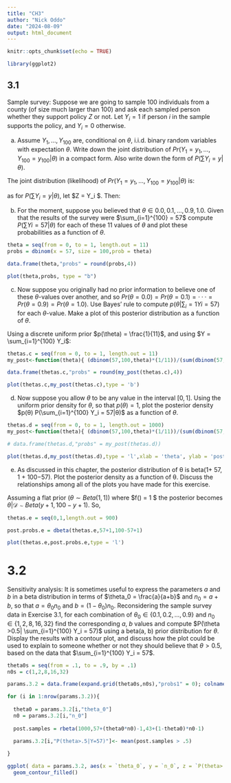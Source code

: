 ```yaml
---
title: "CH3"
author: "Nick Oddo"
date: "2024-08-09"
output: html_document
---
```


```r
knitr::opts_chunk$set(echo = TRUE)

library(ggplot2)

```

## 3.1 
Sample survey: Suppose we are going to sample 100 individuals from
a county (of size much larger than 100) and ask each sampled person
whether they support policy $Z$ or not. Let $Y_i = 1$ if person $i$ in the sample
supports the policy, and $Y_i = 0$ otherwise.

a. Assume $Y_1,\ldots, Y_{100}$ are, conditional on $\theta$, i.i.d. binary random variables with expectation $\theta$. 
Write down the joint distribution of $Pr(Y_1 = y_1, . . . , Y_{100} = y_{100}|\theta)$ in a compact form.
Also write down the form of $P(\sum Y_i = y|\theta)$.

The joint distribution (likelihood) of $Pr(Y_1 = y_1, . . . , Y_{100} = y_{100}|\theta)$ is:
\begin{align}
 &Pr(Y_1 = y_1, . . . , Y_{100} = y_{100}|\theta) = \prod p^{y_i} \cdot (1-p)^{(1-y_i)}\\
 &=  p^{\sum_{i=1}^{100} y_i} \cdot (1-p)^{(100-\sum_{i=1}^{100} y_i)}

\end{align}


as for $P(\sum Y_i = y|\theta)$, let $Z = \sum Y_i $. Then:
\begin{align}

&P(\sum Y_i = y|\theta) = P(Z = z|\theta)\\
&= \binom{100}{z} p^{z}(1-p)^{100-z}

\end{align}


b. For the moment, suppose you believed that $\theta \in {0.0, 0.1,\ldots , 0.9, 1.0}$.
Given that the results of the survey were $\sum_{i=1}^{100} = 57$ compute $P(\sum Yi = 57|\theta)$ for each of these 11 values of $\theta$ and plot these probabilities as a function of $\theta$.

```r

theta = seq(from = 0, to = 1, length.out = 11)
probs = dbinom(x = 57, size = 100,prob = theta)

data.frame(theta,"probs" = round(probs,4))

plot(theta,probs, type = "b")

```


c. Now suppose you originally had no prior information to believe one of
these $\theta$-values over another, and so $Pr(\theta = 0.0) = Pr(\theta = 0.1) = · · · =Pr(\theta = 0.9) = Pr(\theta = 1.0)$.
Use Bayes’ rule to compute $p(\theta|\sum_i=1 Yi =57)$ for each $\theta$-value. Make a plot of this posterior distribution as a
function of $\theta$.

Using a discrete uniform prior $p(\theta) = \frac{1}{11}$, and using $Y = \sum_{i=1}^{100} Y_i$:

\begin{align}
&P(\theta | Y = 57) \\
&= \frac{ P(Y = 57 | \theta)P(\theta)}{\sum_{j=1}^{11} P(Y = 57 |\theta_j)P(\theta_j) }\\
&=\frac{\binom{100}{57} \theta^{57}(1-\theta)^{43} \cdot \frac{1}{11} }{ \sum_{j=1}^{11} \binom{100}{57}(\frac{1}{11})^{57}(\frac{10}{11})^{43} \cdot (\frac{1}{11})}\\
\end{align}

```r

thetas.c = seq(from = 0, to = 1, length.out = 11)
my_post<-function(theta){ (dbinom(57,100,theta)*(1/11))/(sum(dbinom(57,100,theta))*(1/11)) }

data.frame(thetas.c,"probs" = round(my_post(thetas.c),4))

plot(thetas.c,my_post(thetas.c),type = 'b')

```


d. Now suppose you allow $\theta$ to be any value in the interval $[0, 1]$. Using
the uniform prior density for $\theta$, so that $p(\theta) = 1$, plot the posterior
density $p(θ) P(\sum_{i=1}^{100} Y_i = 57|θ)$ as a function of $\theta$.


```r

thetas.d = seq(from = 0, to = 1, length.out = 1000)
my_post<-function(theta){ (dbinom(57,100,theta)*(1/11))/(sum(dbinom(57,100,theta))*(1/11)) }

# data.frame(thetas.d,"probs" = my_post(thetas.d))

plot(thetas.d,my_post(thetas.d),type = 'l',xlab = 'theta', ylab = 'posterior prob')

```

e. As discussed in this chapter, the posterior distribution of θ is beta(1+
57, 1 + 100−57). Plot the posterior density as a function of θ. Discuss
the relationships among all of the plots you have made for this exercise.

Assuming a flat prior ($\theta \sim Beta(1,1)$) where $f(\theta) = 1 $ the posterior becomes $\theta|\mathcal{D} \sim Beta(y+1,100-y+1)$. So, 

```r

thetas.e = seq(0,1,length.out = 900)

post.probs.e = dbeta(thetas.e,57+1,100-57+1)

plot(thetas.e,post.probs.e,type = 'l')

```

# 3.2 
Sensitivity analysis: It is sometimes useful to express the parameters $a$ and $b$ in a beta distribution in terms of $\theta_0 = \frac{a}{a+b}$ and $n_0 = a+b$, so that $a = \theta_0n_0$ and $b = (1 − \theta_0)n_0$. Reconsidering the sample survey data in Exercise 3.1, for each combination of $\theta_0 \in \{0.1, 0.2, \ldots, 0.9\}$ and $n_0 \in \{1, 2, 8, 16, 32\}$ find the corresponding $a$, $b$ values and compute $P(\theta >0.5| \sum_{i=1}^{100} Y_i = 57)$ using a beta(a, b) prior distribution for $\theta$. Display the results with a contour plot, and discuss how the plot could be used to explain to someone whether or not they should believe that $\theta > 0.5$, based on the data that $\sum_{i=1}^{100} Y_i = 57$.


```r

theta0s = seq(from = .1, to = .9, by = .1)
n0s = c(1,2,8,16,32)

params.3.2 = data.frame(expand.grid(theta0s,n0s),"probs1" = 0); colnames(params.3.2) = c("theta_0", "n_0","P(theta>.5|Y=57)")

for (i in 1:nrow(params.3.2)){
  
  theta0 = params.3.2[i,"theta_0"]
  n0 = params.3.2[i,"n_0"]
  
  post.samples = rbeta(1000,57+(theta0*n0)-1,43+(1-theta0)*n0-1)
  
  params.3.2[i,"P(theta>.5|Y=57)"]<- mean(post.samples > .5)

}

ggplot( data = params.3.2, aes(x = `theta_0`, y = `n_0`, z = `P(theta>.5|Y=57)` )) +
  geom_contour_filled()

```





